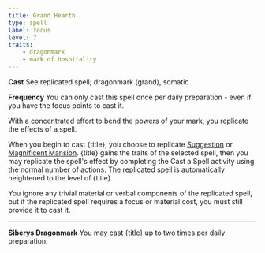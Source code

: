 ```yaml
---
title: Grand Hearth
type: spell
label: focus
level: 7
traits:
    - dragonmark
    - mark of hospitality
---
```


**Cast** See replicated spell; dragonmark (grand), somatic

**Frequency** You can only cast this spell once per daily preparation - even if you have the focus points to cast it.

With a concentrated effort to bend the powers of your mark, you replicate the effects of a spell.

When you begin to cast {title}, you choose to replicate [Suggestion](https://2e.aonprd.com/Spells.aspx?ID=315) or [Magnificent Mansion](https://2e.aonprd.com/Spells.aspx?ID=183). {title} gains the traits of the selected spell, then you may replicate the spell's effect by completing the Cast a Spell activity using the normal number of actions. The replicated spell is automatically heightened to the level of {title}.

You ignore any trivial material or verbal components of the replicated spell, but if the replicated spell requires a focus or material cost, you must still provide it to cast it.

---

**Siberys Dragonmark** You may cast {title} up to two times per daily preparation.

